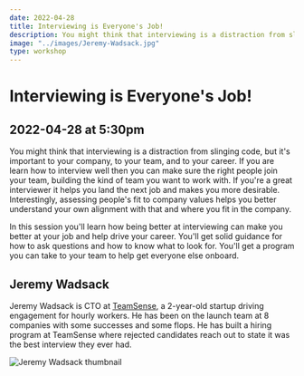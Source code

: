 ```yaml
---
date: 2022-04-28
title: Interviewing is Everyone's Job!
description: You might think that interviewing is a distraction from slinging code, but it's important to your company, to your team, and to your career. If you are learn how to interview well then you can make sure the right people join your team, building the kind of team you want to work with.
image: "../images/Jeremy-Wadsack.jpg"
type: workshop
---
```


# Interviewing is Everyone's Job!

## 2022-04-28 at 5:30pm

You might think that interviewing is a distraction from slinging code, but it's important to your company, to your team, and to your career. If you are learn how to interview well then you can make sure the right people join your team, building the kind of team you want to work with. If you're a great interviewer it helps you land the next job and makes you more desirable. Interestingly, assessing people's fit to company values helps you better understand your own alignment with that and where you fit in the company.

In this session you'll learn how being better at interviewing can make you better at your job and help drive your career. You'll get solid guidance for how to ask questions and how to know what to look for. You'll get a program you can take to your team to help get everyone else onboard.

## Jeremy Wadsack

Jeremy Wadsack is CTO at [TeamSense](https://www.teamsense.com/), a 2-year-old startup driving engagement for hourly workers. He has been on the launch team at 8 companies with some successes and some flops. He has built a hiring program at TeamSense where rejected candidates reach out to state it was the best interview they ever had.

![Jeremy Wadsack thumbnail](../images/Jeremy-Wadsack.jpg)
